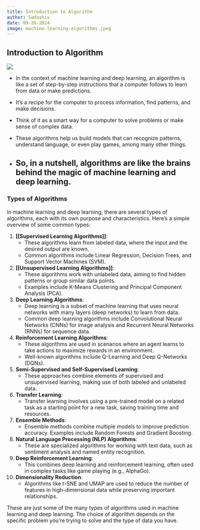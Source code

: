 ```yaml
---
title: Introduction to Algorithm
author: Sadashiv
date: 09-26-2024
image: machine-learning-algorithms.jpeg
---
```


## Introduction to Algorithm

![](machine-learning-algorithms.jpeg)

-   In the context of machine learning and deep learning, an algorithm is like a set of step-by-step instructions that a computer follows to learn from data or make predictions.

-   It's a recipe for the computer to process information, find patterns, and make decisions.

-   Think of it as a smart way for a computer to solve problems or make sense of complex data.

-   These algorithms help us build models that can recognize patterns, understand language, or even play games, among many other things.

-   

    ## So, in a nutshell, algorithms are like the brains behind the magic of machine learning and deep learning.

### Types of Algorithms

In machine learning and deep learning, there are several types of algorithms, each with its own purpose and characteristics. Here's a simple overview of some common types:

1.  **\[\[Supervised Learning Algorithms\]\]**:
    -   These algorithms learn from labeled data, where the input and the desired output are known.
    -   Common algorithms include Linear Regression, Decision Trees, and Support Vector Machines (SVM). <br>
2.  **\[\[Unsupervised Learning Algorithms\]\]**:
    -   These algorithms work with unlabeled data, aiming to find hidden patterns or group similar data points.
    -   Examples include K-Means Clustering and Principal Component Analysis (PCA).
3.  **Deep Learning Algorithms**:
    -   Deep learning is a subset of machine learning that uses neural networks with many layers (deep networks) to learn from data.
    -   Common deep learning algorithms include Convolutional Neural Networks (CNNs) for image analysis and Recurrent Neural Networks (RNNs) for sequence data.
4.  **Reinforcement Learning Algorithms**:
    -   These algorithms are used in scenarios where an agent learns to take actions to maximize rewards in an environment.
    -   Well-known algorithms include Q-Learning and Deep Q-Networks (DQNs).
5.  **Semi-Supervised and Self-Supervised Learning**:
    -   These approaches combine elements of supervised and unsupervised learning, making use of both labeled and unlabeled data.
6.  **Transfer Learning**:
    -   Transfer learning involves using a pre-trained model on a related task as a starting point for a new task, saving training time and resources.
7.  **Ensemble Methods**:
    -   Ensemble methods combine multiple models to improve prediction accuracy. Examples include Random Forests and Gradient Boosting.
8.  **Natural Language Processing (NLP) Algorithms**:
    -   These are specialized algorithms for working with text data, such as sentiment analysis and named entity recognition.
9.  **Deep Reinforcement Learning**:
    -   This combines deep learning and reinforcement learning, often used in complex tasks like game playing (e.g., AlphaGo).
10. **Dimensionality Reduction**:
    -   Algorithms like t-SNE and UMAP are used to reduce the number of features in high-dimensional data while preserving important relationships.

These are just some of the many types of algorithms used in machine learning and deep learning. The choice of algorithm depends on the specific problem you're trying to solve and the type of data you have.